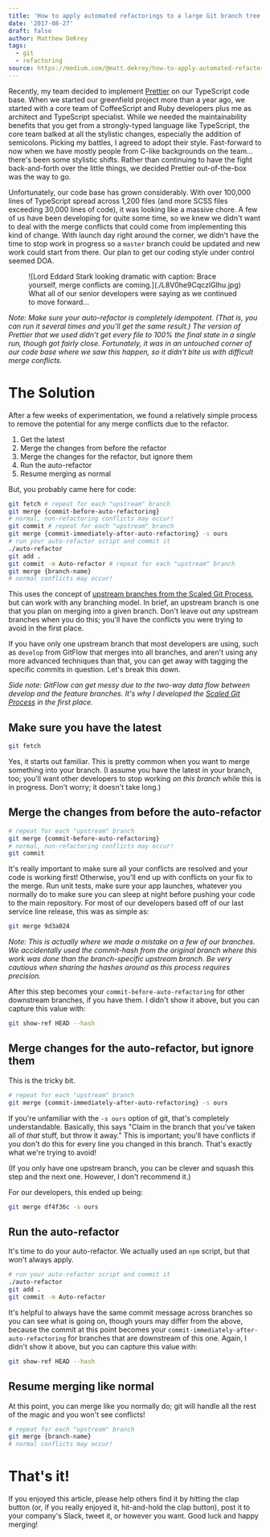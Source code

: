 ```yaml
---
title: 'How to apply automated refactorings to a large Git branch tree'
date: '2017-08-27'
draft: false
author: Matthew DeKrey
tags:
  - git
  - refactoring
source: https://medium.com/@matt.dekrey/how-to-apply-automated-refactorings-to-a-large-git-branch-tree-fccb65452904
---
```



Recently, my team decided to implement [Prettier](https://github.com/prettier/prettier) on our TypeScript code base. When we started our greenfield project more than a year ago, we started with a core team of CoffeeScript and Ruby developers plus me as architect and TypeScript specialist. While we needed the maintainability benefits that you get from a strongly-typed language like TypeScript, the core team balked at all the stylistic changes, especially the addition of semicolons. Picking my battles, I agreed to adopt their style. Fast-forward to now when we have mostly people from C-like backgrounds on the team... there's been some stylistic shifts. Rather than continuing to have the fight back-and-forth over the little things, we decided Prettier out-of-the-box was the way to go.

Unfortunately, our code base has grown considerably. With over 100,000 lines of TypeScript spread across 1,200 files (and more SCSS files exceeding 30,000 lines of code), it was looking like a massive chore. A few of us have been developing for quite some time, so we knew we didn't want to deal with the merge conflicts that could come from implementing this kind of change. With launch day right around the corner, we didn't have the time to stop work in progress so a `master` branch could be updated and new work could start from there. Our plan to get our coding style under control seemed DOA.

<figure>
	![Lord Eddard Stark looking dramatic with caption: Brace yourself, merge
	conflicts are coming.](./L8V0he9CqczlGIhu.jpg)
	<FigCaption>What all of our senior developers were saying as we continued to move forward...</FigCaption>
</figure>

_Note: Make sure your auto-refactor is completely idempotent. (That is, you can run it several times and you'll get the same result.) The version of Prettier that we used didn't get every file to 100% the final state in a single run, though got fairly close. Fortunately, it was in an untouched corner of our code base where we saw this happen, so it didn't bite us with difficult merge conflicts._

# The Solution

After a few weeks of experimentation, we found a relatively simple process to remove the potential for any merge conflicts due to the refactor.

1.  Get the latest
2.  Merge the changes from before the refactor
3.  Merge the changes for the refactor, but ignore them
4.  Run the auto-refactor
5.  Resume merging as normal

But, you probably came here for code:

```sh
git fetch # repeat for each "upstream" branch
git merge {commit-before-auto-refactoring}
# normal, non-refactoring conflicts may occur!
git commit # repeat for each "upstream" branch
git merge {commit-immediately-after-auto-refactoring} -s ours
# run your auto-refactor script and commit it
./auto-refactor
git add .
git commit -m Auto-refactor # repeat for each "upstream" branch
git merge {branch-name}
# normal conflicts may occur!
```

This uses the concept of [upstream branches from the Scaled Git Process](/articles/scaled-git-flow/), but can work with any branching model. In brief, an upstream branch is one that you plan on merging into a given branch. Don't leave out _any_ upstream branches when you do this; you'll have the conflicts you were trying to avoid in the first place.

If you have only one upstream branch that most developers are using, such as `develop` from GitFlow that merges into all branches, and aren't using any more advanced techniques than that, you can get away with tagging the specific commits in question. Let's break this down.

_Side note: GitFlow can get messy due to the two-way data flow between develop and the feature branches. It's why I developed the_ [_Scaled Git Process_](/articles/scaled-git-flow/) _in the first place._

## Make sure you have the latest

```sh
git fetch
```

Yes, it starts out familiar. This is pretty common when you want to merge something into your branch. (I assume you have the latest in your branch, too; you'll want other developers to stop working _on this branch_ while this is in progress. Don't worry; it doesn't take long.)

## Merge the changes from before the auto-refactor

```sh
# repeat for each "upstream" branch
git merge {commit-before-auto-refactoring}
# normal, non-refactoring conflicts may occur!
git commit
```

It's really important to make sure all your conflicts are resolved and your code is working first! Otherwise, you'll end up with conflicts on your fix to the merge. Run unit tests, make sure your app launches, whatever you normally do to make sure you can sleep at night before pushing your code to the main repository. For most of our developers based off of our last service line release, this was as simple as:

```sh
git merge 9d3a024
```

_Note: This is actually where we made a mistake on a few of our branches. We accidentally used the commit-hash from the original branch where this work was done than the branch-specific upstream branch. Be very cautious when sharing the hashes around as this process requires precision._

After this step becomes your `commit-before-auto-refactoring` for other downstream branches, if you have them. I didn't show it above, but you can capture this value with:

```sh
git show-ref HEAD --hash
```

## Merge changes for the auto-refactor, but ignore them

This is the tricky bit.

```sh
# repeat for each "upstream" branch
git merge {commit-immediately-after-auto-refactoring} -s ours
```

If you're unfamiliar with the `-s ours` option of git, that's completely understandable. Basically, this says "Claim in the branch that you've taken all of _that_ stuff, but throw it away." This is important; you'll have conflicts if you don't do this for every line you changed in this branch. That's exactly what we're trying to avoid!

(If you only have one upstream branch, you can be clever and squash this step and the next one. However, I don't recommend it.)

For our developers, this ended up being:

```sh
git merge df4f36c -s ours
```

## Run the auto-refactor

It's time to do your auto-refactor. We actually used an `npm` script, but that won't always apply.

```sh
# run your auto-refactor script and commit it
./auto-refactor
git add .
git commit -m Auto-refactor
```

It's helpful to always have the same commit message across branches so you can see what is going on, though yours may differ from the above, because the commit at this point becomes your `commit-immediately-after-auto-refactoring` for branches that are downstream of this one. Again, I didn't show it above, but you can capture this value with:

```sh
git show-ref HEAD --hash
```

## Resume merging like normal

At this point, you can merge like you normally do; git will handle all the rest of the magic and you won't see conflicts!

```sh
# repeat for each "upstream" branch
git merge {branch-name}
# normal conflicts may occur!
```

# That's it!

If you enjoyed this article, please help others find it by hitting the clap button (or, if you really enjoyed it, hit-and-hold the clap button), post it to your company's Slack, tweet it, or however you want. Good luck and happy merging!
